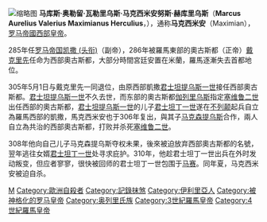 {{unreferenced|time=2014-3-18}}
[[File:MSR_-_Tête_de_l'empreur_Maximien_Hercule_-_Inv_34_b.jpg|缩略图]]
'''马库斯·奥勒留·瓦勒里乌斯·马克西米安努斯·赫库里乌斯'''（'''Marcus Aurelius Valerius Maximianus Herculius'''，{{bd|3世纪|约250年|310年|约7月|}}），通称'''马克西米安'''（Maximian），[[罗马皇帝|罗马帝國西部皇帝]]。

285年任[[罗马帝国|罗马帝国]][[凯撒_(头衔)|凯撒 (头衔)]]（副帝），286年被羅馬東部的奧古斯都（正帝）[[戴克里先|戴克里先]]任命为西部奧古斯都，大部分時間宮廷安置在米蘭，羅馬逐漸失去首都地位。

305年5月1日与戴克里先一同退位，由原西部凱撒[[君士坦提乌斯一世|君士坦提乌斯一世]]接任西部奧古斯都。[[君士坦提乌斯一世|君士坦提乌斯一世]]不久去世，而东部的奧古斯都[[伽列里乌斯|伽列里乌斯]]指定[[塞维鲁二世|塞维鲁二世]]出任西部的奧古斯都，[[君士坦提乌斯一世|君士坦提乌斯一世]]的儿子[[君士坦丁一世_(羅馬帝國)|君士坦丁一世]]遂在[[不列颠|不列颠]]起兵自立為羅馬西部的凱撒，馬克西米安也于306年复出，與其子[[马克森提乌斯|马克森提乌斯]]合作，兩人自立為共治的西部奧古斯都，打败并杀死[[塞维鲁二世|塞维鲁二世]]。

308年他向自己儿子马克森提乌斯夺权未果，後來被迫放弃西部奧古斯都的名號，翌年逃往女婿[[君士坦丁一世|君士坦丁一世]]处寻求庇护。310年，他趁君士坦丁一世出兵在外时发动叛变，但应者寥寥，很快被回师的君士坦丁一世包围于[[马赛|马赛]]。同年夏，马克西米安被迫自杀。

{{罗马帝国皇帝| 本人=馬克西米安| 时间 = 286-305| 之前=[[卡里努斯|卡里努斯]]和[[努梅里安|努梅里安]] | 之后= [[君士坦提乌斯一世|君士坦提乌斯一世]]和[[伽列里乌斯|伽列里乌斯]]| 同时= [[戴克里先|戴克里先]]（284-305）}}

{{Authority control}}
{{European royalty-stub}}

[[Category:罗马皇帝|M]]
[[Category:歐洲自殺者|Category:歐洲自殺者]]
[[Category:記錄抹煞|Category:記錄抹煞]]
[[Category:伊利里亞人|Category:伊利里亞人]]
[[Category:被神格化的罗马皇帝|Category:被神格化的罗马皇帝]]
[[Category:奥列里氏族|Category:奥列里氏族]]
[[Category:3世紀羅馬皇帝|Category:3世紀羅馬皇帝]]
[[Category:4世紀羅馬皇帝|Category:4世紀羅馬皇帝]]